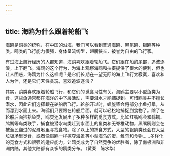 ```yaml
---
---
---
```

title: 海鸥为什么跟着轮船飞
---




海鸥是鸥类的统称，在中国的沿海，我们可以看到普通海鸥、黑尾鸥、银鸥等种类。鸥类的飞行能力很强，身体呈流线型，翅膀狭长，被誉为自由的飞行家。

有过海上航行经历的人都知道，海鸥喜欢跟着轮船飞。它们跟在船的尾部，追波逐浪，上下翻飞。海鸥的这个行为，为海上观察海鸥和拍摄提供了很大的便利，但也让人困惑，海鸥为什么这样呢？是它们长期在一望无际的海上飞行太寂寞，喜欢和人为伴，还是它们天性贪玩，喜欢追波逐浪？



其实，鸥类喜欢跟着轮船飞行，和它们的觅食习性有关。海鸥主要以小型鱼类为食，这些鱼通常都在海洋的中下层活动，需要潜水才能捕捉到。可惜鸥类并不擅长潜水，因此它们选择跟在轮船后飞行。轮船开过时，螺旋桨会将部分小鱼打晕，从而漂到水面上来。海鸥们只要跟在轮船后面，就可以轻松地捕捉到食物了。除了在轮船后面捡拾鱼类，鸥类还发展出了多种多样的觅食方式。比如红嘴鸥会和鹈鹕、鸬鹚等鸟类联手，捕食被潜水鸟类赶到水面上的鱼类和无脊椎动物，黑嘴鸥则会在被渔民翻过的泥滩地里寻找食物。除了以上的捕食方式，大型的银鸥类还会在大型垃圾场里觅食，或者像贼鸥一样掠夺海雀等小型海鸟的蛋、雏鸟和食物……多样化的觅食方式和很强的适应能力，让鸥类成为了自然竞争的优胜者，除了南极洲和非洲内陆，其他大陆都有众多的鸥类分布。（黄秦　陈水华）
